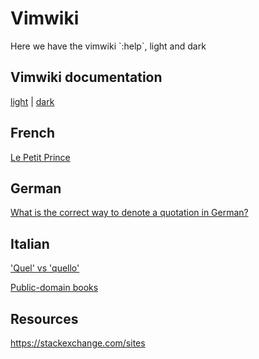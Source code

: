 = Vimwiki =

Here we have the vimwiki `:help`, light and dark

== Vimwiki documentation ==

[[local:vimwiki.txt.breve.htm|light]] | [[local:vimwiki.txt.dark.htm|dark]]

== French ==

[[le-petit-prince|Le Petit Prince]]

== German ==

[[https://german.stackexchange.com/questions/117/what-is-the-correct-way-to-denote-a-quotation-in-german|What is the correct way to denote a quotation in German?]]

== Italian ==

[[quel-vs-quello|'Quel' vs 'quello']]

[[italian/public-domain-books|Public-domain books]]

== Resources ==

[[https://stackexchange.com/sites]]


